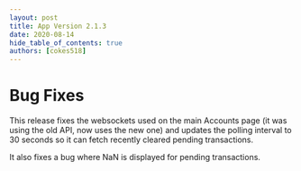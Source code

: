 ```yaml
---
layout: post
title: App Version 2.1.3
date: 2020-08-14
hide_table_of_contents: true
authors: [cokes518]
---
```


# Bug Fixes

This release fixes the websockets used on the main Accounts page (it was using the old API, now uses
the new one) and updates the polling interval to 30 seconds so it can fetch recently cleared pending
transactions.

It also fixes a bug where NaN is displayed for pending transactions.
